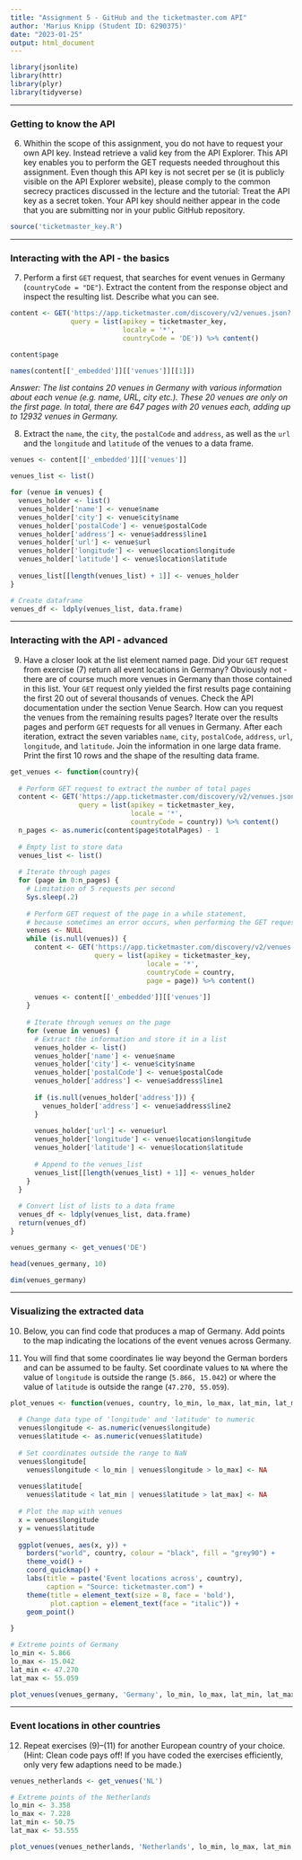 ```yaml
---
title: "Assignment 5 - GitHub and the ticketmaster.com API"
author: 'Marius Knipp (Student ID: 6290375)'
date: "2023-01-25"
output: html_document
---
```


```r
library(jsonlite)
library(httr)
library(plyr)
library(tidyverse)
```


***
### Getting to know the API

6. Whithin the scope of this assignment, you do not have to request your own API key. Instead retrieve a valid key from the API Explorer. This API key enables you to perform the GET requests needed throughout this assignment. Even though this API key is not secret per se (it is publicly visible on the API Explorer website), please comply to the common secrecy practices discussed in the lecture and the tutorial: Treat the API key as a secret token. Your API key should neither appear in the code that you are submitting nor in your public GitHub repository.


```r
source('ticketmaster_key.R')
```

***
### Interacting with the API - the basics

7. Perform a first `GET` request, that searches for event venues in Germany (`countryCode = "DE"`). Extract the content from the response object and inspect the resulting list. Describe what you can see.

```r
content <- GET('https://app.ticketmaster.com/discovery/v2/venues.json?',
               query = list(apikey = ticketmaster_key,
                            locale = '*',
                            countryCode = 'DE')) %>% content()

content$page

names(content[['_embedded']][['venues']][[1]])
```

*Answer: The list contains 20 venues in Germany with various information about each venue (e.g. name, URL, city etc.). These 20 venues are only on the first page. In total, there are 647 pages with 20 venues each, adding up to 12932 venues in Germany.*


8. Extract the `name`, the `city`, the `postalCode` and `address`, as well as the `url` and the `longitude` and `latitude` of the venues to a data frame.

```r
venues <- content[['_embedded']][['venues']]

venues_list <- list()

for (venue in venues) {
  venues_holder <- list()
  venues_holder['name'] <- venue$name
  venues_holder['city'] <- venue$city$name
  venues_holder['postalCode'] <- venue$postalCode
  venues_holder['address'] <- venue$address$line1
  venues_holder['url'] <- venue$url
  venues_holder['longitude'] <- venue$location$longitude
  venues_holder['latitude'] <- venue$location$latitude
  
  venues_list[[length(venues_list) + 1]] <- venues_holder
}

# Create dataframe
venues_df <- ldply(venues_list, data.frame)
```


***
### Interacting with the API - advanced

9. Have a closer look at the list element named page. Did your `GET` request from exercise (7) return all event locations in Germany? Obviously not - there are of course much more venues in Germany than those contained in this list. Your `GET` request only yielded the first results page containing the first 20 out of several thousands of venues. Check the API documentation under the section Venue Search. How can you request the venues from the remaining results pages? Iterate over the results pages and perform `GET` requests for all venues in Germany. After each iteration, extract the seven variables `name`, `city`, `postalCode`, `address`, `url`, `longitude`, and `latitude`. Join the information in one large data frame. Print the first 10 rows and the shape of the resulting data frame. 

```r
get_venues <- function(country){
  
  # Perform GET request to extract the number of total pages
  content <- GET('https://app.ticketmaster.com/discovery/v2/venues.json?',
                 query = list(apikey = ticketmaster_key,
                              locale = '*',
                              countryCode = country)) %>% content()
  n_pages <- as.numeric(content$page$totalPages) - 1
  
  # Empty list to store data
  venues_list <- list()
  
  # Iterate through pages
  for (page in 0:n_pages) {
    # Limitation of 5 requests per second
    Sys.sleep(.2)
    
    # Perform GET request of the page in a while statement, 
    # because sometimes an error occurs, when performing the GET request
    venues <- NULL
    while (is.null(venues)) {
      content <- GET('https://app.ticketmaster.com/discovery/v2/venues.json?',
                     query = list(apikey = ticketmaster_key,
                                  locale = '*',
                                  countryCode = country,
                                  page = page)) %>% content()
      
      venues <- content[['_embedded']][['venues']]
    }
    
    # Iterate through venues on the page
    for (venue in venues) {
      # Extract the information and store it in a list
      venues_holder <- list()
      venues_holder['name'] <- venue$name
      venues_holder['city'] <- venue$city$name
      venues_holder['postalCode'] <- venue$postalCode
      venues_holder['address'] <- venue$address$line1
      
      if (is.null(venues_holder['address'])) {
        venues_holder['address'] <- venue$address$line2
      }
      
      venues_holder['url'] <- venue$url
      venues_holder['longitude'] <- venue$location$longitude
      venues_holder['latitude'] <- venue$location$latitude
      
      # Append to the venues_list
      venues_list[[length(venues_list) + 1]] <- venues_holder
    }
  }
  
  # Convert list of lists to a data frame
  venues_df <- ldply(venues_list, data.frame)
  return(venues_df)
}

venues_germany <- get_venues('DE')

head(venues_germany, 10)

dim(venues_germany)
```


***
### Visualizing the extracted data

10. Below, you can find code that produces a map of Germany. Add points to the map indicating the locations of the event venues across Germany.


11. You will find that some coordinates lie way beyond the German borders and can be assumed to be faulty. Set coordinate values to `NA` where the value of `longitude` is outside the range (`5.866, 15.042`) or where the value of `latitude` is outside the range (`47.270, 55.059`).


```r
plot_venues <- function(venues, country, lo_min, lo_max, lat_min, lat_max){
  
  # Change data type of 'longitude' and 'latitude' to numeric
  venues$longitude <- as.numeric(venues$longitude)
  venues$latitude <- as.numeric(venues$latitude)
  
  # Set coordinates outside the range to NaN
  venues$longitude[
    venues$longitude < lo_min | venues$longitude > lo_max] <- NA
  
  venues$latitude[
    venues$latitude < lat_min | venues$latitude > lat_max] <- NA
  
  # Plot the map with venues
  x = venues$longitude
  y = venues$latitude
  
  ggplot(venues, aes(x, y)) +
    borders("world", country, colour = "black", fill = "grey90") +
    theme_void() +
    coord_quickmap() +
    labs(title = paste('Event locations across', country),
         caption = "Source: ticketmaster.com") +
    theme(title = element_text(size = 8, face = 'bold'),
          plot.caption = element_text(face = "italic")) +
    geom_point()
  
}

# Extreme points of Germany
lo_min <- 5.866
lo_max <- 15.042
lat_min <- 47.270
lat_max <- 55.059

plot_venues(venues_germany, 'Germany', lo_min, lo_max, lat_min, lat_max)
```


***
### Event locations in other countries

12. Repeat exercises (9)–(11) for another European country of your choice. (Hint: Clean code pays off! If you have coded the exercises efficiently, only very few adaptions need to be made.)

```r
venues_netherlands <- get_venues('NL')

# Extreme points of the Netherlands
lo_min <- 3.358
lo_max <- 7.228
lat_min <- 50.75
lat_max <- 53.555

plot_venues(venues_netherlands, 'Netherlands', lo_min, lo_max, lat_min, lat_max)
```
